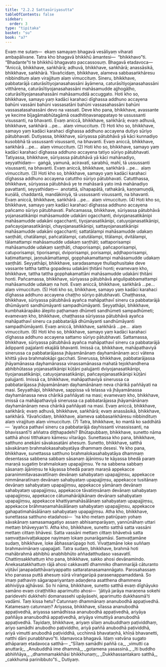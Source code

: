 ```yaml
---
title: "2.2.2 Sattasūriyasutta"
tableOfContents: false
sidebar:
  order: 3
type: "tipitaka"
basket: "su"
book: "a7"
---
```



<DynamicBreadcrumb />

<Division number="66" book="a7">

<Paragraph number="461" book="a7">
Evaṃ me sutaṃ—  ekaṃ samayaṃ bhagavā vesāliyaṃ viharati ambapālivane. Tatra kho bhagavā bhikkhū āmantesi—  “bhikkhavo”ti. “Bhadante”ti te bhikkhū bhagavato paccassosuṃ. Bhagavā etadavoca—
</Paragraph>

<Paragraph number="462" book="a7">
“Aniccā, bhikkhave, saṅkhārā; adhuvā, bhikkhave, saṅkhārā; anassāsikā, bhikkhave, saṅkhārā. Yāvañcidaṃ, bhikkhave, alameva sabbasaṅkhāresu nibbindituṃ alaṃ virajjituṃ alaṃ vimuccituṃ.
</Paragraph>

<Paragraph number="463" book="a7">
Sineru, bhikkhave, pabbatarājā caturāsītiyojanasahassāni āyāmena, caturāsītiyojanasahassāni vitthārena, caturāsītiyojanasahassāni mahāsamudde ajjhogāḷho, caturāsītiyojanasahassāni mahāsamuddā accuggato. Hoti kho so, bhikkhave, samayo yaṃ kadāci karahaci dīghassa addhuno accayena bahūni vassāni bahūni vassasatāni bahūni vassasahassāni bahūni vassasatasahassāni devo na vassati. Deve kho pana, bhikkhave, avassante ye kecime bījagāmabhūtagāmā osadhitiṇavanappatayo te ussussanti visussanti, na bhavanti. Evaṃ aniccā, bhikkhave, saṅkhārā; evaṃ adhuvā, bhikkhave, saṅkhārā …pe…  alaṃ vimuccituṃ. (1)
</Paragraph>

<Paragraph number="464" book="a7">
Hoti kho so, bhikkhave, samayo yaṃ kadāci karahaci dīghassa addhuno accayena dutiyo sūriyo pātubhavati. Dutiyassa, bhikkhave, sūriyassa pātubhāvā yā kāci kunnadiyo kusobbhā tā ussussanti visussanti, na bhavanti. Evaṃ aniccā, bhikkhave, saṅkhārā …pe…  alaṃ vimuccituṃ. (2)
</Paragraph>

<Paragraph number="465" book="a7">
Hoti kho so, bhikkhave, samayo yaṃ kadāci karahaci dīghassa addhuno accayena tatiyo sūriyo pātubhavati. Tatiyassa, bhikkhave, sūriyassa pātubhāvā yā kāci mahānadiyo, seyyathidaṃ—  gaṅgā, yamunā, aciravatī, sarabhū, mahī, tā ussussanti visussanti, na bhavanti. Evaṃ aniccā, bhikkhave, saṅkhārā …pe…  alaṃ vimuccituṃ. (3)
</Paragraph>

<Paragraph number="466" book="a7">
Hoti kho so, bhikkhave, samayo yaṃ kadāci karahaci dīghassa addhuno accayena catuttho sūriyo pātubhavati. Catutthassa, bhikkhave, sūriyassa pātubhāvā ye te mahāsarā yato imā mahānadiyo pavattanti, seyyathidaṃ—  anotattā, sīhapapātā, rathakārā, kaṇṇamuṇḍā, kuṇālā, chaddantā, mandākiniyā, tā ussussanti visussanti, na bhavanti. Evaṃ aniccā, bhikkhave, saṅkhārā …pe…  alaṃ vimuccituṃ. (4)
</Paragraph>

<Paragraph number="467" book="a7">
Hoti kho so, bhikkhave, samayo yaṃ kadāci karahaci dīghassa addhuno accayena pañcamo sūriyo pātubhavati. Pañcamassa, bhikkhave, sūriyassa pātubhāvā yojanasatikānipi mahāsamudde udakāni ogacchanti, dviyojanasatikānipi mahāsamudde udakāni ogacchanti, tiyojanasatikānipi, catuyojanasatikānipi, pañcayojanasatikānipi, chayojanasatikānipi, sattayojanasatikānipi mahāsamudde udakāni ogacchanti; sattatālampi mahāsamudde udakaṃ saṇṭhāti, chatālampi, pañcatālampi, catutālampi, titālampi, dvitālampi, tālamattampi mahāsamudde udakaṃ saṇṭhāti; sattaporisampi mahāsamudde udakaṃ saṇṭhāti, chaporisampi, pañcaporisampi, catuporisampi, tiporisampi, dviporisampi, porisampi, aḍḍhaporisampi, kaṭimattampi, jaṇṇukāmattampi, gopphakamattampi mahāsamudde udakaṃ saṇṭhāti. Seyyathāpi, bhikkhave, saradasamaye thullaphusitake deve vassante tattha tattha gopadesu udakāni ṭhitāni honti; evamevaṃ kho, bhikkhave, tattha tattha gopphakamattāni mahāsamudde udakāni ṭhitāni honti. Pañcamassa, bhikkhave, sūriyassa pātubhāvā aṅgulipabbamattampi mahāsamudde udakaṃ na hoti. Evaṃ aniccā, bhikkhave, saṅkhārā …pe…  alaṃ vimuccituṃ. (5)
</Paragraph>

<Paragraph number="468" book="a7">
Hoti kho so, bhikkhave, samayo yaṃ kadāci karahaci dīghassa addhuno accayena chaṭṭho sūriyo pātubhavati. Chaṭṭhassa, bhikkhave, sūriyassa pātubhāvā ayañca mahāpathavī sineru ca pabbatarājā dhūmāyanti sandhūmāyanti sampadhūmāyanti. Seyyathāpi, bhikkhave, kumbhakārapāko ālepito paṭhamaṃ dhūmeti sandhūmeti sampadhūmeti; evamevaṃ kho, bhikkhave, chaṭṭhassa sūriyassa pātubhāvā ayañca mahāpathavī sineru ca pabbatarājā dhūmāyanti sandhūmāyanti sampadhūmāyanti. Evaṃ aniccā, bhikkhave, saṅkhārā …pe…  alaṃ vimuccituṃ. (6)
</Paragraph>

<Paragraph number="469" book="a7">
Hoti kho so, bhikkhave, samayo yaṃ kadāci karahaci dīghassa addhuno accayena sattamo sūriyo pātubhavati. Sattamassa, bhikkhave, sūriyassa pātubhāvā ayañca mahāpathavī sineru ca pabbatarājā ādippanti pajjalanti ekajālā bhavanti. Imissā ca, bhikkhave, mahāpathaviyā sinerussa ca pabbatarājassa jhāyamānānaṃ dayhamānānaṃ acci vātena khittā yāva brahmalokāpi gacchati. Sinerussa, bhikkhave, pabbatarājassa jhāyamānassa dayhamānassa vinassamānassa mahatā tejokhandhena abhibhūtassa yojanasatikānipi kūṭāni palujjanti dviyojanasatikānipi, tiyojanasatikānipi, catuyojanasatikānipi, pañcayojanasatikānipi kūṭāni palujjanti. Imissā ca, bhikkhave, mahāpathaviyā sinerussa ca pabbatarājassa jhāyamānānaṃ dayhamānānaṃ neva chārikā paññāyati na masi. Seyyathāpi, bhikkhave, sappissa vā telassa vā jhāyamānassa dayhamānassa neva chārikā paññāyati na masi; evamevaṃ kho, bhikkhave, imissā ca mahāpathaviyā sinerussa ca pabbatarājassa jhāyamānānaṃ dayhamānānaṃ neva chārikā paññāyati na masi. Evaṃ aniccā, bhikkhave, saṅkhārā; evaṃ adhuvā, bhikkhave, saṅkhārā; evaṃ anassāsikā, bhikkhave, saṅkhārā. Yāvañcidaṃ, bhikkhave, alameva sabbasaṅkhāresu nibbindituṃ alaṃ virajjituṃ alaṃ vimuccituṃ. (7)
</Paragraph>

<Paragraph number="470" book="a7">
Tatra, bhikkhave, ko mantā ko saddhātā—  ‘ayañca pathavī sineru ca pabbatarājā dayhissanti vinassissanti, na bhavissantī’ti aññatra diṭṭhapadehi?
</Paragraph>

<Paragraph number="471" book="a7">
Bhūtapubbaṃ, bhikkhave, sunetto nāma satthā ahosi titthakaro kāmesu vītarāgo. Sunettassa kho pana, bhikkhave, satthuno anekāni sāvakasatāni ahesuṃ. Sunetto, bhikkhave, satthā sāvakānaṃ brahmalokasahabyatāya dhammaṃ desesi. Ye kho pana, bhikkhave, sunettassa satthuno brahmalokasahabyatāya dhammaṃ desentassa sabbena sabbaṃ sāsanaṃ ājāniṃsu te kāyassa bhedā paraṃ maraṇā sugatiṃ brahmalokaṃ upapajjiṃsu. Ye na sabbena sabbaṃ sāsanaṃ ājāniṃsu te kāyassa bhedā paraṃ maraṇā appekacce paranimmitavasavattīnaṃ devānaṃ sahabyataṃ upapajjiṃsu, appekacce nimmānaratīnaṃ devānaṃ sahabyataṃ upapajjiṃsu, appekacce tusitānaṃ devānaṃ sahabyataṃ upapajjiṃsu, appekacce yāmānaṃ devānaṃ sahabyataṃ upapajjiṃsu, appekacce tāvatiṃsānaṃ devānaṃ sahabyataṃ upapajjiṃsu, appekacce cātumahārājikānaṃ devānaṃ sahabyataṃ upapajjiṃsu, appekacce khattiyamahāsālānaṃ sahabyataṃ upapajjiṃsu, appekacce brāhmaṇamahāsālānaṃ sahabyataṃ upapajjiṃsu, appekacce gahapatimahāsālānaṃ sahabyataṃ upapajjiṃsu.
</Paragraph>

<Paragraph number="472" book="a7">
Atha kho, bhikkhave, sunettassa satthuno etadahosi—  ‘na kho metaṃ patirūpaṃ yohaṃ sāvakānaṃ samasamagatiyo assaṃ abhisamparāyaṃ, yannūnāhaṃ uttari mettaṃ bhāveyyan’ti.
</Paragraph>

<Paragraph number="473" book="a7">
Atha kho, bhikkhave, sunetto satthā satta vassāni mettaṃ cittaṃ bhāvesi. Satta vassāni mettaṃ cittaṃ bhāvetvā satta saṃvaṭṭavivaṭṭakappe nayimaṃ lokaṃ punarāgamāsi. Saṃvaṭṭamāne sudaṃ, bhikkhave, loke ābhassarūpago hoti. Vivaṭṭamāne loke suññaṃ brahmavimānaṃ upapajjati. Tatra sudaṃ, bhikkhave, brahmā hoti mahābrahmā abhibhū anabhibhūto aññadatthudaso vasavattī. Chattiṃsakkhattuṃ kho pana, bhikkhave, sakko ahosi devānamindo. Anekasatakkhattuṃ rājā ahosi cakkavattī dhammiko dhammarājā cāturanto vijitāvī janapadatthāvariyappatto sattaratanasamannāgato. Parosahassaṃ kho panassa puttā ahesuṃ sūrā vīraṅgarūpā parasenappamaddanā. So imaṃ pathaviṃ sāgarapariyantaṃ adaṇḍena asatthena dhammena abhivijiya ajjhāvasi. So hi nāma, bhikkhave, sunetto satthā evaṃ dīghāyuko samāno evaṃ ciraṭṭhitiko aparimutto ahosi—  ‘jātiyā jarāya maraṇena sokehi paridevehi dukkhehi domanassehi upāyāsehi, aparimutto dukkhasmā’ti vadāmi.
</Paragraph>

<Paragraph number="474" book="a7">
Taṃ kissa hetu? Catunnaṃ dhammānaṃ ananubodhā appaṭivedhā. Katamesaṃ catunnaṃ? Ariyassa, bhikkhave, sīlassa ananubodhā appaṭivedhā, ariyassa samādhissa ananubodhā appaṭivedhā, ariyāya paññāya ananubodhā appaṭivedhā, ariyāya vimuttiyā ananubodhā appaṭivedhā. Tayidaṃ, bhikkhave, ariyaṃ sīlaṃ anubuddhaṃ paṭividdhaṃ, ariyo samādhi anubodho paṭividdho, ariyā paññā anubodhā paṭividdhā, ariyā vimutti anubodhā paṭividdhā, ucchinnā bhavataṇhā, khīṇā bhavanetti, natthi dāni punabbhavo”ti. Idamavoca bhagavā. Idaṃ vatvāna sugato athāparaṃ etadavoca satthā—
</Paragraph>

<Paragraph number="475" type="verses" book="a7">
_“Sīlaṃ samādhi paññā ca,_  
_vimutti ca anuttarā;_  
_Anubuddhā ime dhammā,_  
_gotamena yasassinā._  

</Paragraph>

<Paragraph number="476" type="verses" book="a7">
_Iti buddho abhiññāya,_  
_dhammamakkhāsi bhikkhunaṃ;_  
_Dukkhassantakaro satthā,_  
_cakkhumā parinibbuto”ti._  


</Paragraph>
</Division>

<Paragraph number="477" type="center" book="a7">
Dutiyaṃ.
</Paragraph>